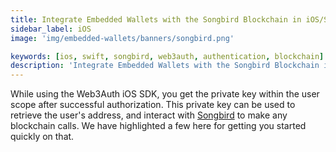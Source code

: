 ```yaml
---
title: Integrate Embedded Wallets with the Songbird Blockchain in iOS/Swift Applications
sidebar_label: iOS
image: 'img/embedded-wallets/banners/songbird.png'

keywords: [ios, swift, songbird, web3auth, authentication, blockchain]
description: 'Integrate Embedded Wallets with the Songbird Blockchain in iOS/Swift Applications'
---
```



While using the Web3Auth iOS SDK, you get the private key within the user scope after successful authorization. This private key can be used to retrieve the user's address, and interact with [Songbird](https://www.flare.network) to make any blockchain calls. We have highlighted a few here for getting you started quickly on that.

<EVMInteraction />
